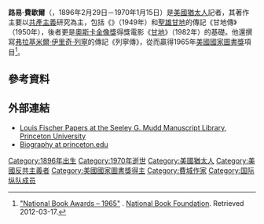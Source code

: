 {{Infobox person
|  name   = 路易·费歇尔<br />{{lang|En|Louis Fischer}}
|  image     =  
|  caption   = 
|  birth_date  = {{birth date|1896|2|29|mf=y}} 
|  birth_place = 美国[[宾夕法尼亚州|宾夕法尼亚州]][[费城|费城]]
|  death_date  = {{death date and age|1970|1|15|1896|2|29}} 
|  death_place = 美国[[新泽西州|新泽西州]][[普林斯顿_(新泽西州)|普林斯顿]]

}}
'''路易·費歇爾'''（{{Lang-en|Louis Fischer}}，1896年2月29日－1970年1月15日）是[[美國猶太人|美國猶太人]]記者，其著作主要以[[共產主義|共產主義]]研究為主，包括《{{Link-en|坦白集|The God that Failed}}》（1949年）和[[聖雄甘地|聖雄甘地]]的傳記《甘地傳》（1950年），後者更是[[奧斯卡金像獎|奧斯卡金像獎]]得獎電影《[[甘地_(電影)|甘地]]》（1982年）的基礎。他還撰寫[[弗拉基米爾·伊里奇·列寧|弗拉基米爾·伊里奇·列寧]]的傳記《列寧傳》，從而贏得1965年[[美國國家圖書獎|美國國家圖書獎]]{{Link-en|美國國家圖書獎得主列表|List of winners of the National Book Award|歷史和傳記}}項目<ref name=nba1965>[http://www.nationalbook.org/nba1965.html "National Book Awards – 1965"] {{Wayback|url=http://www.nationalbook.org/nba1965.html |date=20180904230133 }}. [[National_Book_Foundation|National Book Foundation]]. Retrieved 2012-03-17.</ref>。

== 參考資料 ==
{{Reflist}}

== 外部連結 ==
*[http://arks.princeton.edu/ark:/88435/q237hr93r Louis Fischer Papers at the Seeley G. Mudd Manuscript Library, Princeton University]
*[http://findingaids.princeton.edu/names/73845816 Biography at princeton.edu] {{Wayback|url=http://findingaids.princeton.edu/names/73845816 |date=20200111161116 }}

{{Authority control}}
{{DEFAULTSORT: Fischer, Louis}}
[[Category:1896年出生|Category:1896年出生]]
[[Category:1970年逝世|Category:1970年逝世]]
[[Category:美國猶太人|Category:美國猶太人]]
[[Category:美國反共主義者|Category:美國反共主義者]]
[[Category:美國國家圖書獎得主|Category:美國國家圖書獎得主]]
[[Category:費城作家|Category:費城作家]]
[[Category:国际纵队成员|Category:国际纵队成员]]